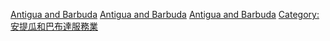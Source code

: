 [[Category:加勒比地區各國旅遊|Antigua and Barbuda]]
[[Category:北美洲各國旅遊|Antigua and Barbuda]]
[[Category:各国旅游|Antigua and Barbuda]]
[[Category:安提瓜和巴布達服務業|Category:安提瓜和巴布達服務業]]